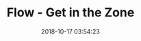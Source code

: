 ---
title: Flow - Get in the Zone
description: 'Achei esse post num blog antigo e trouxe ele pra cá. :)'
date: '2018-10-17 03:54:23'
category: misc
background: '--cat-misc'
thumbnail: assets/img/undraw_cup_of_tea_6nqg.png
type: personal
published: true
tags: []
---